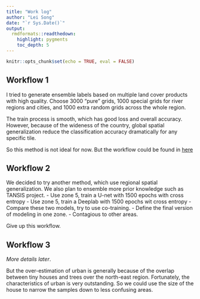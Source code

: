 ```yaml
---
title: "Work log"
author: "Lei Song"
date: "`r Sys.Date()`"
output: 
  rmdformats::readthedown:
    highlight: pygments
    toc_depth: 5
---
```


```r
knitr::opts_chunk$set(echo = TRUE, eval = FALSE)
```

## Workflow 1
I tried to generate ensemble labels based on multiple land cover products with high quality. Choose 3000 "pure" grids, 1000 special grids for river regions and cities, and 1000 extra random grids across the whole region. 

The train process is smooth, which has good loss and overall accuracy. However, because of the wideness of the country, global spatial generalization reduce the classification accuracy dramatically for any specific tile.

So this method is not ideal for now. But the workflow could be found in [here](ensemble_labels_machine.Rmd)

## Workflow 2
We decided to try another method, which use regional spatial generalization. We also plan to ensemble more prior knowledge such as TANSIS project.
- Use zone 5, train a U-net with 1500 epochs with cross entropy
- Use zone 5, train a Deeplab with 1500 epochs wit cross entropy
- Compare these two models, try to use co-training.
- Define the final version of modeling in one zone.
- Contagious to other areas.

Give up this workflow.

## Workflow 3

*More details later*.

But the over-estimation of urban is generally because of the overlap between tiny houses and trees over the north-east region. Fortunately, the characteristics of urban is very outstanding. So we could use the size of the house to narrow the samples down to less confusing areas.
